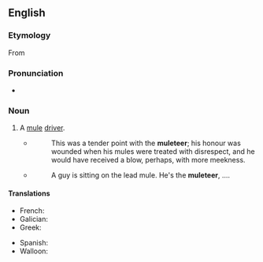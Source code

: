 ==English==

===Etymology===
From {{suffix|en|mule|eer}}

===Pronunciation===
* {{rhymes|ɪə(ɹ)|lang=en}}

===Noun===
{{en-noun}}

# A [[mule]] [[driver]].
#* {{quote-book
|lang=en
|year=1794
|author={{w|Ann Radcliffe}}
|title={{w|The Mysteries of Udolpho}}
|pageurl=https://books.google.com/books?id=dqV9AwAAQBAJ&lpg=PT36&ots=Neqng7Lfzq&dq=muleteer&pg=PT36#v=onepage&q=muleteer&f=false
|publisher=G. G. and J. Robinson}}
#*: This was a tender point with the '''muleteer'''; his honour was wounded when his mules were treated with disrespect, and he would have received a blow, perhaps, with more meekness.
#* {{quote-book
|lang=en
|year=1982
|author=[[w:Don DeLillo|Don DeLillo]]
|title=[[w:The Names (novel)|The Names]]
|pageurl=http://books.google.com/books?id=qiRqI_BlKoYC&lpg=PA217&dq=muleteer%20delillo&pg=PA217#v=onepage&q=muleteer%20delillo&f=false
|isbn=0-394-52814-X
|page=339
|publisher=Alfred A. Knopf}}
#*: A guy is sitting on the lead mule. He's the '''muleteer''', ....

====Translations====
{{trans-top}}
* French: {{t+|fr|muletier}}
* Galician: {{t|gl|arrocheiro|m}}
* Greek: {{t+|el|αγωγιάτης|m}}
{{trans-mid}}
* Spanish: {{t+|es|acemilero|m}}
* Walloon: {{t+|wa|moultî|m}}
{{trans-bottom}}